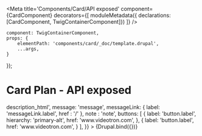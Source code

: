 

<Meta
    title='Components/Card/API exposed'
    component={CardComponent}
    decorators={[
        moduleMetadata({ declarations: [CardComponent, TwigContainerComponent]})
    ]}
/>

    component: TwigContainerComponent,
    props: {
        elementPath: 'components/card/_doc/template.drupal',
        ...args,
    }
});


# Card Plan - API exposed

<Canvas withSource='none'>
    <Story
        name='Drupal - Plan - API exposed'
        height='800px'
        args={{
            _cardVariant: 'plan',
            contentLists: [
                {
                    title: 'contentLists.title',
                    description: 'contentLists.description',
                    content: [
                        {
                            label: 'contentLists.content.label',
                            icon: 'placeholder',
                        }
                    ]
                },
                {
                    title: 'contentLists.title',
                    description: 'contentLists.description',
                    content: [
                        {
                            label: 'contentLists.content.label',
                            icon: 'placeholder',
                        }
                    ]
                }
            ],
            contentBadges: [
                {
                    label    :'contentBadge.label',
                    iconName: 'placeholder',
                }
            ],
            promotionBadges: [
                {
                    label    :'promotionBadge.label',
                    iconName: 'placeholder',
                }
            ],
            price: {
                upperTitle: 'price.upperTitle',
                upfront: {
                    label: 'price.upfront.label',
                    dollar: 'price.upfront.dollar',
                },
                dollar: 'price.dollar',
                cent : 'price.cent',
                promotion: {
                    title: 'price.promotion.title',
                    priceStriked: 'price.promotion.priceStriked',
                    priceSaved: 'price.promotion.priceSaved',
                    savedLabel: 'price.promotion.savedLabel',
                    superscript: 'price.promotion.superscript',
                    direction: 'price.promotion.direction',
                },
                details: 'price.details',
                message: 'price.message',
                infosSupp: 'price.infosSupp',
                boxAlignement: 'price.boxAlignement',
                dashed: 'price.dashed',
                saved: 'price.saved',
            },
            badge: {
                label: 'badge'
            },
            link : {
                label: 'link.label',
                href : '/'
            },
            iconName: 'apple',
            upperTitle: 'upperTitle',
            title: 'title',
            subtitle: 'subtitle',
            description_html: '<em>description</em>_html',
            message: 'message',
            messageLink: {
                label: 'messageLink.label',
                href : '/'
            },
            note : 'note',
            buttons: [
                {
                    label: 'button.label',
                    hierarchy: 'primary-alt',
                    href: 'www.videotron.com',
                },
                {
                    label: 'button.label',
                    href: 'www.videotron.com',
                }
            ],
        }}
    >
        {Drupal.bind({})}
    </Story>
</Canvas>